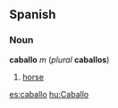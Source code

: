 ==Spanish==
===Noun===
'''caballo''' ''m'' (''plural'' '''caballos''')

#[[horse]]

[[es:caballo]]
[[hu:Caballo]]